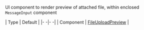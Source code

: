 UI component to render preview of attached file, within enclosed `MessageInput` component

| Type | Default |
|- -|- -|
| Component | [FileUploadPreview](/reactnative/ui-components/file-upload-preview) |
